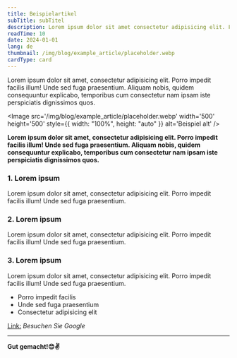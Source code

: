 ```yaml
---
title: Beispielartikel
subTitle: subTitel
description: Lorem ipsum dolor sit amet consectetur adipisicing elit. Fuga provident eos iusto fugiat iure perferendis fugit culpa unde ea. Placeat officia rerum voluptatum libero dignissimos itaque sunt corporis dicta quos.
readTime: 10
date: 2024-01-01
lang: de
thumbnail: /img/blog/example_article/placeholder.webp
cardType: card
---
```


Lorem ipsum dolor sit amet, consectetur adipisicing elit. Porro impedit facilis illum! Unde sed fuga praesentium. Aliquam nobis, quidem consequuntur explicabo, temporibus cum consectetur nam ipsam iste perspiciatis dignissimos quos.

<Image
  src='/img/blog/example_article/placeholder.webp'
  width='500'
  height='500'
  style={{ width: "100%", height: "auto" }}
  alt='Beispiel alt'
/>

**Lorem ipsum dolor sit amet, consectetur adipisicing elit. Porro impedit facilis illum! Unde sed fuga praesentium. Aliquam nobis, quidem consequuntur explicabo, temporibus cum consectetur nam ipsam iste perspiciatis dignissimos quos.**

### 1. Lorem ipsum

Lorem ipsum dolor sit amet, consectetur adipisicing elit. Porro impedit facilis illum! Unde sed fuga praesentium.

### 2. Lorem ipsum

Lorem ipsum dolor sit amet, consectetur adipisicing elit. Porro impedit facilis illum! Unde sed fuga praesentium.

### 3. Lorem ipsum

Lorem ipsum dolor sit amet, consectetur adipisicing elit. Porro impedit facilis illum! Unde sed fuga praesentium.

- Porro impedit facilis
- Unde sed fuga praesentium
- Consectetur adipisicing elit

[Link:](https://www.google.com/) _Besuchen Sie Google_

---

**Gut gemacht!😊✌**
